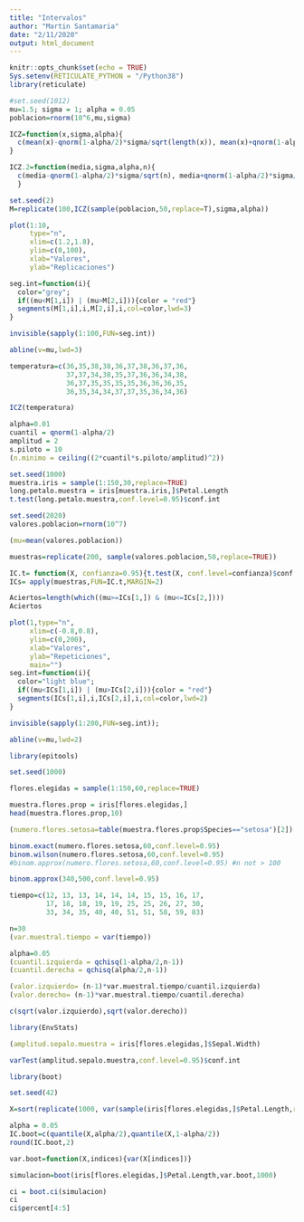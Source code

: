 ```yaml
---
title: "Intervalos"
author: "Martin Santamaria"
date: "2/11/2020"
output: html_document
---
```


```r
knitr::opts_chunk$set(echo = TRUE)
Sys.setenv(RETICULATE_PYTHON = "/Python38")
library(reticulate)
```

```r
#set.seed(1012)
mu=1.5; sigma = 1; alpha = 0.05
poblacion=rnorm(10^6,mu,sigma)
```

```r
ICZ=function(x,sigma,alpha){
  c(mean(x)-qnorm(1-alpha/2)*sigma/sqrt(length(x)), mean(x)+qnorm(1-alpha/2)*sigma/sqrt(length(x)))
}

ICZ.2=function(media,sigma,alpha,n){
  c(media-qnorm(1-alpha/2)*sigma/sqrt(n), media+qnorm(1-alpha/2)*sigma/sqrt(n))
  }
```

```r
set.seed(2)
M=replicate(100,ICZ(sample(poblacion,50,replace=T),sigma,alpha))

plot(1:10,
     type="n",
     xlim=c(1.2,1.8),
     ylim=c(0,100),
     xlab="Valores",
     ylab="Replicaciones")

seg.int=function(i){
  color="grey";
  if((mu<M[1,i]) | (mu>M[2,i])){color = "red"}
  segments(M[1,i],i,M[2,i],i,col=color,lwd=3)
}

invisible(sapply(1:100,FUN=seg.int))

abline(v=mu,lwd=3)
```

```r
temperatura=c(36,35,38,38,36,37,38,36,37,36,
              37,37,34,38,35,37,36,36,34,38,
              36,37,35,35,35,35,36,36,36,35,
              36,35,34,34,37,37,35,36,34,36)

ICZ(temperatura)
```

```r
alpha=0.01
cuantil = qnorm(1-alpha/2)
amplitud = 2
s.piloto = 10
(n.minimo = ceiling((2*cuantil*s.piloto/amplitud)^2))
```

```r
set.seed(1000)
muestra.iris = sample(1:150,30,replace=TRUE)
long.petalo.muestra = iris[muestra.iris,]$Petal.Length
t.test(long.petalo.muestra,conf.level=0.95)$conf.int
```

```r
set.seed(2020)
valores.poblacion=rnorm(10^7)

(mu=mean(valores.poblacion))

muestras=replicate(200, sample(valores.poblacion,50,replace=TRUE))

IC.t= function(X, confianza=0.95){t.test(X, conf.level=confianza)$conf.int}
ICs= apply(muestras,FUN=IC.t,MARGIN=2)

Aciertos=length(which((mu>=ICs[1,]) & (mu<=ICs[2,])))
Aciertos
```

```r
plot(1,type="n",
     xlim=c(-0.8,0.8),
     ylim=c(0,200),
     xlab="Valores",
     ylab="Repeticiones",
     main="")
seg.int=function(i){
  color="light blue";
  if((mu<ICs[1,i]) | (mu>ICs[2,i])){color = "red"}
  segments(ICs[1,i],i,ICs[2,i],i,col=color,lwd=2)
}

invisible(sapply(1:200,FUN=seg.int));

abline(v=mu,lwd=2)
```

```r
library(epitools)

set.seed(1000)

flores.elegidas = sample(1:150,60,replace=TRUE)

muestra.flores.prop = iris[flores.elegidas,]
head(muestra.flores.prop,10)

(numero.flores.setosa=table(muestra.flores.prop$Species=="setosa")[2])

binom.exact(numero.flores.setosa,60,conf.level=0.95)
binom.wilson(numero.flores.setosa,60,conf.level=0.95)
#binom.approx(numero.flores.setosa,60,conf.level=0.95) #n not > 100 

binom.approx(340,500,conf.level=0.95)
```

```r
tiempo=c(12, 13, 13, 14, 14, 14, 15, 15, 16, 17,
         17, 18, 18, 19, 19, 25, 25, 26, 27, 30,
         33, 34, 35, 40, 40, 51, 51, 58, 59, 83)

n=30
(var.muestral.tiempo = var(tiempo))

alpha=0.05
(cuantil.izquierda = qchisq(1-alpha/2,n-1))
(cuantil.derecha = qchisq(alpha/2,n-1))

(valor.izquierdo= (n-1)*var.muestral.tiempo/cuantil.izquierda)
(valor.derecho= (n-1)*var.muestral.tiempo/cuantil.derecha)

c(sqrt(valor.izquierdo),sqrt(valor.derecho))
```

```r
library(EnvStats)

(amplitud.sepalo.muestra = iris[flores.elegidas,]$Sepal.Width)

varTest(amplitud.sepalo.muestra,conf.level=0.95)$conf.int
```

```r
library(boot)

set.seed(42)

X=sort(replicate(1000, var(sample(iris[flores.elegidas,]$Petal.Length,replace=TRUE))))

alpha = 0.05
IC.boot=c(quantile(X,alpha/2),quantile(X,1-alpha/2))
round(IC.boot,2)

var.boot=function(X,indices){var(X[indices])}

simulacion=boot(iris[flores.elegidas,]$Petal.Length,var.boot,1000)

ci = boot.ci(simulacion)
ci
ci$percent[4:5]
```

